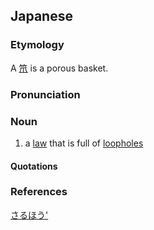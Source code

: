 ==Japanese==
{{ja-kanjitab|ざる|ほう|yomi=y}}

===Etymology===
A [[笊]] is a porous basket.

===Pronunciation===
{{ja-pron|yomi=y|ざるほう|acc=0|acc_ref=DJR}}

===Noun===
{{ja-noun|ざるほう|hhira=ざるはふ}}

# a [[law]] that is full of [[loopholes]]

====Quotations====
{{rfquote|lang=ja}}

===References===
<references/>

[[Category:ja:Law|さるほう']]